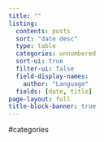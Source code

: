```yaml
---
title: ""
listing:
  contents: posts 
  sort: "date desc"
  type: table
  categories: unnumbered
  sort-ui: true
  filter-ui: false
  field-display-names:
    author: "Language"
  fields: [date, title]
page-layout: full
title-block-banner: true
---
```


#categories
